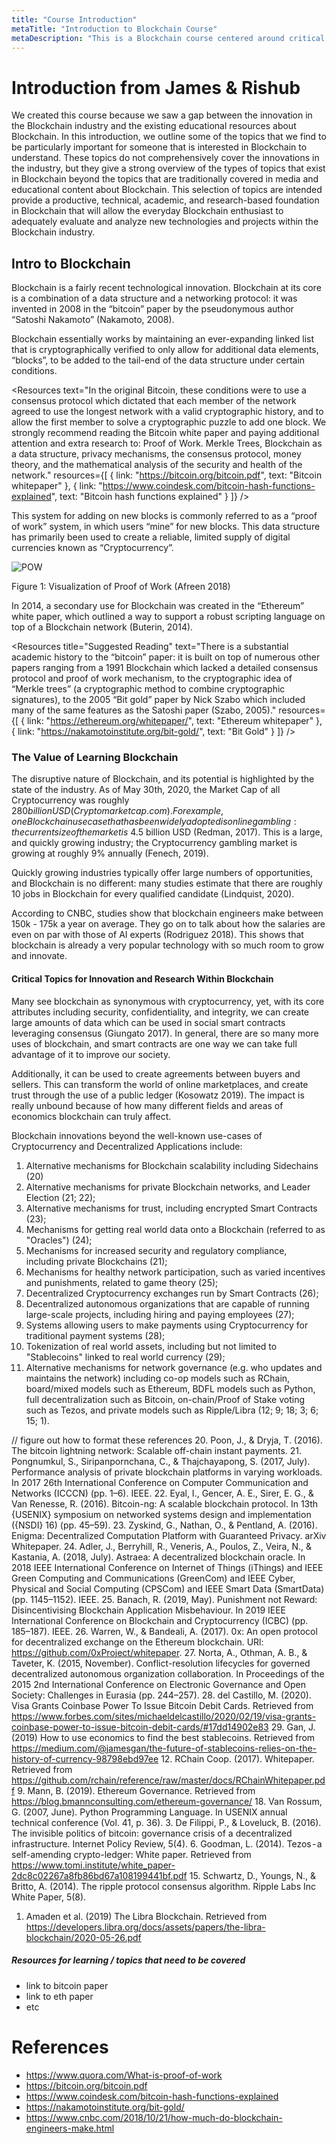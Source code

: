 ```yaml
---
title: "Course Introduction"
metaTitle: "Introduction to Blockchain Course"
metaDescription: "This is a Blockchain course centered around critical areas of innovation and research, including: scalability, oracles, privacy, Blockchain in industry, blockchain security, exchanges, and the trade-offs present in Blockchain."
---
```


# Introduction from James & Rishub
We created this course because we saw a gap between the innovation in the Blockchain industry and the existing educational resources about Blockchain. In this introduction, we outline some of the topics that we find to be particularly important for someone that is interested in Blockchain to understand. These topics do not comprehensively cover the innovations in the industry, but they give a strong overview of the types of topics that exist in Blockchain beyond the topics that are traditionally covered in media and educational content about Blockchain. This selection of topics are intended provide a productive, technical, academic, and research-based foundation in Blockchain that will allow the everyday Blockchain enthusiast to adequately evaluate and analyze new technologies and projects within the Blockchain industry.

## Intro to Blockchain
Blockchain is a fairly recent technological innovation. Blockchain at its core is a combination of a data structure and a networking protocol: it was invented in 2008 in the “bitcoin” paper by the pseudonymous author “Satoshi Nakamoto” (Nakamoto, 2008).

Blockchain essentially works by maintaining an ever-expanding linked list that is cryptographically verified to only allow for additional data elements, “blocks”, to be added to the tail-end of the data structure under certain conditions.


<Resources
    text="In the original Bitcoin, these conditions were to  use a consensus protocol which dictated that each member of the network agreed to use the longest network with a valid cryptographic history, and to allow the first member to solve a cryptographic puzzle to add one block. We strongly recommend reading the Bitcoin white paper and paying additional attention and extra research to: Proof of Work. Merkle Trees, Blockchain as a data structure, privacy mechanisms, the consensus protocol, money theory, and the mathematical analysis of the security and health of the network."
    resources={[
        { link: "https://bitcoin.org/bitcoin.pdf", text: "Bitcoin whitepaper" },
        { link: "https://www.coindesk.com/bitcoin-hash-functions-explained", text: "Bitcoin hash functions explained" }
    ]}
/>

This system for adding on new blocks is commonly referred to as a “proof of work” system, in which users “mine” for new blocks. This data structure has primarily been used to create a reliable, limited supply of digital currencies known as “Cryptocurrency”.

![POW](https://qph.fs.quoracdn.net/main-qimg-6a4b7c0672390d26a59e2eac8b4af107)
<p style={{ textAlign: 'center' }}>Figure 1: Visualization of Proof of Work (Afreen 2018)</p>


In 2014, a secondary use for Blockchain was created in the “Ethereum” white paper, which outlined a way to support a robust scripting language on top of a Blockchain network (Buterin, 2014).

<Resources
    title="Suggested Reading"
    text="There is a substantial academic history to the “bitcoin” paper: it is built on top of numerous other papers ranging from a 1991 Blockchain which lacked a detailed consensus protocol and proof of work mechanism, to the cryptographic idea of “Merkle trees” (a cryptographic method to combine cryptographic signatures), to the 2005 “Bit gold” paper by Nick Szabo which included many of the same features as the Satoshi paper (Szabo, 2005)."
    resources={[
        { link: "https://ethereum.org/whitepaper/", text: "Ethereum whitepaper" },
        { link: "https://nakamotoinstitute.org/bit-gold/", text: "Bit Gold" }
    ]}
/>

### The Value of Learning Blockchain

The disruptive nature of Blockchain, and its potential is highlighted by the state of the industry. As of May 30th, 2020, the Market Cap of all Cryptocurrency was roughly $280 billion USD (Cryptomarketcap.com). For example, one Blockchain use case that has been widely adopted is online gambling: the current size of the market is ~$4.5 billion USD (Redman, 2017). This is a large, and quickly growing industry; the Cryptocurrency gambling market is growing at roughly 9% annually (Fenech, 2019).

Quickly growing industries typically offer large numbers of opportunities, and Blockchain is no different: many studies estimate that there are roughly 10 jobs in Blockchain for every qualified candidate (Lindquist, 2020).

According to CNBC, studies show that blockchain engineers make between 150k - 175k a year on average. They go on to talk about how the salaries are even on par with those of AI experts (Rodriguez 2018). This shows that blockchain is already a very popular technology with so much room to grow and innovate.

#### Critical Topics for Innovation and Research Within Blockchain

Many see blockchain as synonymous with cryptocurrency, yet, with its core attributes including security, confidentiality, and integrity, we can create large amounts of data which can be used in social smart contracts leveraging consensus (Giungato 2017). In general, there are so many more uses of blockchain, and smart contracts are one way we can take full advantage of it to improve our society.

Additionally, it can be used to create agreements between buyers and sellers. This can transform the world of online marketplaces, and create trust through the use of a public ledger (Kosowatz 2019). The impact is really unbound because of how many different fields and areas of economics blockchain can truly affect.

Blockchain innovations beyond the well-known use-cases of Cryptocurrency and Decentralized Applications include:
1. Alternative mechanisms for Blockchain scalability including Sidechains (20)
1. Alternative mechanisms for private Blockchain networks, and Leader Election (21; 22);
1. Alternative mechanisms for trust, including encrypted Smart Contracts (23);
1. Mechanisms for getting real world data onto a Blockchain (referred to as "Oracles") (24);
1. Mechanisms for increased security and regulatory compliance, including private Blockchains (21);
1. Mechanisms for healthy network participation, such as varied incentives and punishments, related to game theory (25);
1. Decentralized Cryptocurrency exchanges run by Smart Contracts (26);
1. Decentralized autonomous organizations that are capable of running large-scale projects, including hiring and paying employees (27);
1. Systems allowing users to make payments using Cryptocurrency for traditional payment systems (28);
1. Tokenization of real world assets, including but not limited to "Stablecoins" linked to real world currency (29);
1. Alternative mechanisms for network governance (e.g. who updates and maintains the network) including co-op models such as RChain, board/mixed models such as Ethereum, BDFL models such as Python, full decentralization such as Bitcoin, on-chain/Proof of Stake voting such as Tezos, and private models such as Ripple/Libra (12; 9; 18; 3; 6; 15; 1).

// figure out how to format these references
20. Poon, J., & Dryja, T. (2016). The bitcoin lightning network: Scalable off-chain instant payments.
21. Pongnumkul, S., Siripanpornchana, C., & Thajchayapong, S. (2017, July). Performance analysis of private blockchain platforms in varying workloads. In 2017 26th International Conference on Computer Communication and Networks (ICCCN) (pp. 1–6). IEEE.
22. Eyal, I., Gencer, A. E., Sirer, E. G., & Van Renesse, R. (2016). Bitcoin-ng: A scalable blockchain protocol. In 13th {USENIX} symposium on networked systems design and implementation ({NSDI} 16) (pp. 45–59).
23. Zyskind, G., Nathan, O., & Pentland, A. (2016). Enigma: Decentralized Computation Platform with Guaranteed Privacy. arXiv Whitepaper.
24. Adler, J., Berryhill, R., Veneris, A., Poulos, Z., Veira, N., & Kastania, A. (2018, July). Astraea: A decentralized blockchain oracle. In 2018 IEEE International Conference on Internet of Things (iThings) and IEEE Green Computing and Communications (GreenCom) and IEEE Cyber, Physical and Social Computing (CPSCom) and IEEE Smart Data (SmartData) (pp. 1145–1152). IEEE.
25. Banach, R. (2019, May). Punishment not Reward: Disincentivising Blockchain Application Misbehaviour. In 2019 IEEE International Conference on Blockchain and Cryptocurrency (ICBC) (pp. 185–187). IEEE.
26. Warren, W., & Bandeali, A. (2017). 0x: An open protocol for decentralized exchange on the Ethereum blockchain. URl: https://github.com/0xProject/whitepaper.
27. Norta, A., Othman, A. B., & Taveter, K. (2015, November). Conflict-resolution lifecycles for governed decentralized autonomous organization collaboration. In Proceedings of the 2015 2nd International Conference on Electronic Governance and Open Society: Challenges in Eurasia (pp. 244–257).
28. del Castillo, M. (2020). Visa Grants Coinbase Power To Issue Bitcoin Debit Cards. Retrieved from https://www.forbes.com/sites/michaeldelcastillo/2020/02/19/visa-grants-coinbase-power-to-issue-bitcoin-debit-cards/#17dd14902e83
29. Gan, J. (2019) How to use economics to find the best stablecoins. Retrieved from https://medium.com/@jamesgan/the-future-of-stablecoins-relies-on-the-history-of-currency-98798ebd97ee
12. RChain Coop. (2017). Whitepaper. Retrieved from https://github.com/rchain/reference/raw/master/docs/RChainWhitepaper.pdf
9. Mann, B. (2019). Ethereum Governance. Retrieved from https://blog.bmannconsulting.com/ethereum-governance/
18. Van Rossum, G. (2007, June). Python Programming Language. In USENIX annual technical conference (Vol. 41, p. 36).
3. De Filippi, P., & Loveluck, B. (2016). The invisible politics of bitcoin: governance crisis of a decentralized infrastructure. Internet Policy Review, 5(4).
6. Goodman, L. (2014). Tezos - a self-amending crypto-ledger: White paper. Retrieved from https://www.tomi.institute/white_paper-2dc8c02267a8fb86bd67a108199441bf.pdf
15. Schwartz, D., Youngs, N., & Britto, A. (2014). The ripple protocol consensus algorithm. Ripple Labs Inc White Paper, 5(8).
1. Amaden et al. (2019) The Libra Blockchain. Retrieved from https://developers.libra.org/docs/assets/papers/the-libra-blockchain/2020-05-26.pdf

##### Resources for learning / topics that need to be covered
- link to bitcoin paper
- link to eth paper
- etc

# References
- https://www.quora.com/What-is-proof-of-work
- https://bitcoin.org/bitcoin.pdf
- https://www.coindesk.com/bitcoin-hash-functions-explained
- https://nakamotoinstitute.org/bit-gold/
- https://www.cnbc.com/2018/10/21/how-much-do-blockchain-engineers-make.html
